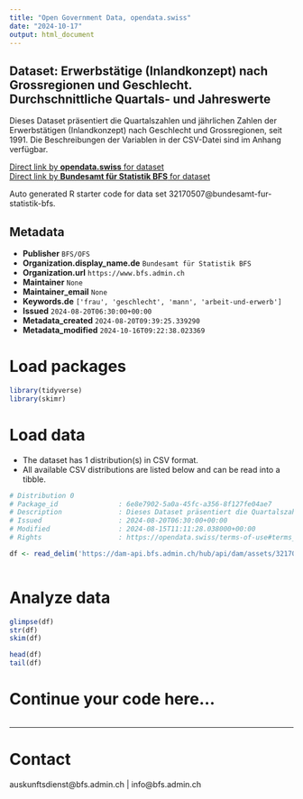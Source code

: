 ```yaml
---
title: "Open Government Data, opendata.swiss"
date: "2024-10-17"
output: html_document
---
```


## Dataset: Erwerbstätige (Inlandkonzept) nach Grossregionen und Geschlecht. Durchschnittliche Quartals- und Jahreswerte

Dieses Dataset präsentiert die Quartalszahlen und jährlichen Zahlen der Erwerbstätigen (Inlandkonzept) nach Geschlecht und Grossregionen, seit 1991. Die Beschreibungen der Variablen in der CSV-Datei sind im Anhang verfügbar.

[Direct link by **opendata.swiss** for dataset](https://opendata.swiss/de/dataset/erwerbstatige-inlandkonzept-nach-grossregionen-und-geschlecht-durchschnittliche-quartals-und-ja13)<br>
[Direct link by **Bundesamt für Statistik BFS** for dataset](https://www.bfs.admin.ch/asset/de/ts-x-03.02.01.05)

Auto generated R starter code for data set 32170507@bundesamt-fur-statistik-bfs.

## Metadata

- **Publisher** `BFS/OFS`
- **Organization.display_name.de** `Bundesamt für Statistik BFS`
- **Organization.url** `https://www.bfs.admin.ch`
- **Maintainer** `None`
- **Maintainer_email** `None`
- **Keywords.de** `['frau', 'geschlecht', 'mann', 'arbeit-und-erwerb']`
- **Issued** `2024-08-20T06:30:00+00:00`
- **Metadata_created** `2024-08-20T09:39:25.339290`
- **Metadata_modified** `2024-10-16T09:22:38.023369`


# Load packages

```r

library(tidyverse)
library(skimr)

```

# Load data

-   The dataset has 1 distribution(s) in CSV format.
-   All available CSV distributions are listed below and can be read into a tibble.

```r

# Distribution 0
# Package_id               : 6e8e7902-5a0a-45fc-a356-8f127fe04ae7
# Description              : Dieses Dataset präsentiert die Quartalszahlen und jährlichen Zahlen der Erwerbstätigen (Inlandkonzept) nach Geschlecht und Grossregionen, seit 1991. Die Beschreibungen der Variablen in der CSV-Datei sind im Anhang verfügbar.
# Issued                   : 2024-08-20T06:30:00+00:00
# Modified                 : 2024-08-15T11:11:28.038000+00:00
# Rights                   : https://opendata.swiss/terms-of-use#terms_by_ask

df <- read_delim('https://dam-api.bfs.admin.ch/hub/api/dam/assets/32170515/master')



```

# Analyze data

```r

glimpse(df)
str(df)
skim(df)

head(df)
tail(df)

```

# Continue your code here...

```r

```

------------------------------------------------------------------------

# Contact

auskunftsdienst@bfs.admin.ch | info@bfs.admin.ch

